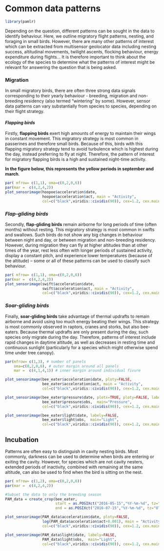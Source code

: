 # Common data patterns {#patterns}

```r
library(pamlr)
```


Depending on the question, different patterns can be sought in the data to identify behaviour. Here, we outline  migratory flight patterns, nesting, and foraging in small birds. However, there are many other patterns of interest which can be extracted from multisensor geolocator data including nesting success, altitudinal movements, twilight ascents, flocking behaviour, energy expenditure during flights… It is therefore important to think about the ecology of the species to determine what the patterns of interest might be relevant for answering the question that is being asked.

### Migration

In small migratory birds, there are often three strong data signals corresponding to their yearly behaviour - breeding, migration and non-breeding residency (also termed “wintering” by some). However, sensor data patterns can vary substantially from species to species, depending on their flight strategy. 

#### *Flapping birds*

Firstly, **flapping birds** exert high amounts of energy to maintain their wings in constant movement. This migratory strategy is most common in passerines and therefore small birds. Because of this, birds with this flapping migratory strategy tend to avoid turbulence which is highest during the day, instead preferring to fly at night. Therefore, the pattern of interest for migratory flapping birds is a high and sustained night-time activity. 

**In the figure below, this represents the yellow periods in september and march**.

```r
par( mfrow= c(1,1), oma=c(0,2,0,6))
par(mar =  c(4,2,4,2))
plot_sensorimage(hoopoe$acceleration$date,
                 hoopoe$acceleration$act, main = "Activity",
                 col=c("black",viridis::cividis(90)), cex=1.2, cex.main = 2)


```


### *Flap-gliding birds*

Secondly, **flap-gliding birds** remain airborne for long periods of time (often months) without resting. This migratory strategy is most common in swifts and swallows. Such birds do not show any big changes in behaviour between night and day, or between migration and non-breeding residency. However, during migration they can fly at higher altitudes than at other times of the year, rest less often with longer periods of sustained activity, display a constant pitch, and experience lower temperatures (because of the altitude) – some or all of these patterns can be used to classify such behaviour.

```r
par( mfrow= c(1,1), oma=c(0,2,0,6))
par(mar =  c(4,2,4,2))
plot_sensorimage(swift$acceleration$date,
                 swift$acceleration$act, main = "Activity",
                 col=c("black",viridis::cividis(90)), cex=1.2, cex.main = 2)

```


### *Soar-gliding birds*

Finally, **soar-gliding birds** take advantage of thermal updrafts to remain airborne and avoid using too much energy beating their wings. This strategy is most commonly observed in raptors, cranes and storks, but also bee-eaters. Because thermal updrafts are only present during the day, such species only migrate during the day. Therefore, patterns of interest include rapid changes in daytime altitude, as well as decreases in resting time and continuous sunlight (particularly for a species which might otherwise spend time under tree canopy). 

```r
par(mfrow= c(1,3), # number of panels
    oma=c(0,2,0,6), # outer margin around all panels
    mar =  c(4,1,4,1)) # inner margin around individual fivure

plot_sensorimage(bee_eater$acceleration$date, ploty=FALSE,
                 bee_eater$acceleration$act, main = "Activity",
                 col=c("black",viridis::cividis(90)), cex=1.2, cex.main = 2)

plot_sensorimage(bee_eater$pressure$date, plotx=TRUE, ploty=FALSE, labely=FALSE,
                 bee_eater$pressure$obs,  main="Pressure",
                 col=c("black",viridis::cividis(90)), cex=1.2, cex.main = 2)

plot_sensorimage(bee_eater$light$date, labely=FALSE,
                 bee_eater$light$obs,  main="Light",
                 col=c("black",viridis::cividis(90)), cex=1.2, cex.main = 2)
```


## Incubation

Patterns are often easy to distinguish in cavity nesting birds. Most commonly, darkness can be used to determine when birds are entering or exiting the cavity. However, for species which are not cavity nesters, extended periods of inactivity, combined with remaining at the same altitude, can also be used to find when the bird is sitting on the nest.


```r
par( mfrow= c(1,2), oma=c(0,2,0,6))
par(mar =  c(4,2,4,2))

#Subset the data to only the breeding season
PAM_data = create_crop(bee_eater,
                       start = as.POSIXct("2016-05-15","%Y-%m-%d", tz="UTC"),
                       end = as.POSIXct("2016-07-15","%Y-%m-%d", tz="UTC"))

plot_sensorimage(PAM_data$acceleration$date, ploty=FALSE,
                 log(PAM_data$acceleration$act+0.001), main = "Activity",
                 col=c("black",viridis::cividis(90)), cex=1.2, cex.main = 2)

plot_sensorimage(PAM_data$light$date, labely=FALSE,
                 PAM_data$light$obs,  main="Light",
                 col=c("black",viridis::cividis(90)), cex=1.2, cex.main = 2)
```

